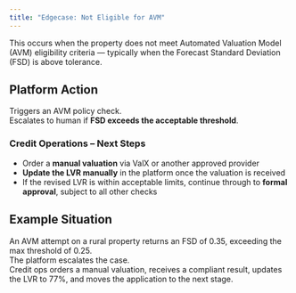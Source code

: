 ```yaml
---
title: "Edgecase: Not Eligible for AVM"
---
```


<Note>
  This occurs when the property does not meet Automated Valuation Model (AVM) eligibility criteria — typically when the Forecast Standard Deviation (FSD) is above tolerance.
</Note>

## Platform Action

Triggers an AVM policy check.\
Escalates to human if **FSD exceeds the acceptable threshold**.

### Credit Operations – Next Steps

- Order a **manual valuation** via ValX or another approved provider
- **Update the LVR manually** in the platform once the valuation is received
- If the revised LVR is within acceptable limits, continue through to **formal approval**, subject to all other checks

## Example Situation

An AVM attempt on a rural property returns an FSD of 0.35, exceeding the max threshold of 0.25.\
The platform escalates the case.\
Credit ops orders a manual valuation, receives a compliant result, updates the LVR to 77%, and moves the application to the next stage.
